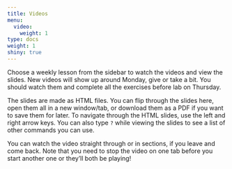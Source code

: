 ```yaml
---
title: Videos
menu:
  video:
    weight: 1
type: docs
weight: 1
shiny: true
---
```

Choose a weekly lesson from the sidebar to watch the videos and view the slides. New videos will show up around Monday, give or take a bit. You should watch them and complete all the exercises before lab on Thursday.

The slides are made as  HTML files. You can flip through the slides here, open them all in a new window/tab, or download them as a PDF if you want to save them for later. To navigate through the HTML slides, use the left and right arrow keys. You can also type `?` while viewing the slides to see a list of other commands you can use.

You can watch the video straight through or in sections, if you leave and come back. Note that you need to stop the video on one tab before you start another one or they'll both be playing!